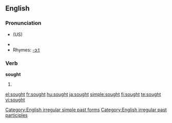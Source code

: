 ==English==

===Pronunciation===
*{{IPA|/sɔːt/}} (US)
*{{audio|en-us-sought.ogg|Audio (US)}}
*Rhymes: [[Rhymes:English:-ɔːt|-ɔːt]]

===Verb===
'''sought'''
# {{past of|seek}}

[[Category:English irregular simple past forms]]
[[Category:English irregular past participles]]

[[el:sought]]
[[fr:sought]]
[[hu:sought]]
[[ja:sought]]
[[simple:sought]]
[[fi:sought]]
[[te:sought]]
[[vi:sought]]